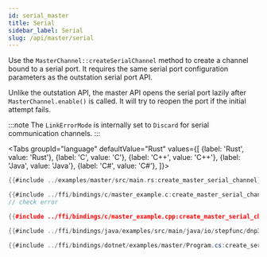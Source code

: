 ```yaml
---
id: serial_master
title: Serial
sidebar_label: Serial
slug: /api/master/serial
---
```



Use the `MasterChannel::createSerialChannel` method to create a channel bound to a serial port. It requires the same serial port configuration parameters as the outstation serial port API.

Unlike the outstation API, the master API opens the serial port lazily after `MasterChannel.enable()` is called. It will try to reopen the port
if the initial attempt fails.

:::note
The `LinkErrorMode` is internally set to `Discard` for serial communication channels.
:::

<Tabs
groupId="language"
defaultValue="Rust"
values={[
{label: 'Rust', value: 'Rust'},
{label: 'C', value: 'C'},
{label: 'C++', value: 'C++'},
{label: 'Java', value: 'Java'},
{label: 'C#', value: 'C#'},
]}>
<TabItem value="Rust">

```rust
{{#include ../examples/master/src/main.rs:create_master_serial_channel}}
```

</TabItem>
<TabItem value="C">

```c
{{#include ../ffi/bindings/c/master_example.c:create_master_serial_channel}}
// check error
```

</TabItem>
<TabItem value="C++">

```cpp
{{#include ../ffi/bindings/c/master_example.cpp:create_master_serial_channel}}
```

</TabItem>
<TabItem value="Java">

```java
{{#include ../ffi/bindings/java/examples/src/main/java/io/stepfunc/dnp3/examples/MasterExample.java:create_serial_channel}}
```

</TabItem>
<TabItem value="C#">

```csharp
{{#include ../ffi/bindings/dotnet/examples/master/Program.cs:create_serial_channel}}
```

</TabItem>
</Tabs>
